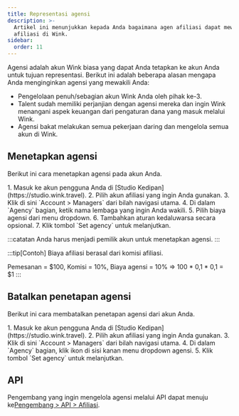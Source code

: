 ```yaml
---
title: Representasi agensi
description: >-
  Artikel ini menunjukkan kepada Anda bagaimana agen afiliasi dapat mewakili
  afiliasi di Wink.
sidebar:
  order: 11
---
```


Agensi adalah akun Wink biasa yang dapat Anda tetapkan ke akun Anda untuk tujuan representasi. Berikut ini adalah beberapa alasan mengapa Anda menginginkan agensi yang mewakili Anda:

* Pengelolaan penuh/sebagian akun Wink Anda oleh pihak ke-3.
* Talent sudah memiliki perjanjian dengan agensi mereka dan ingin Wink menangani aspek keuangan dari pengaturan dana yang masuk melalui Wink.
* Agensi bakat melakukan semua pekerjaan daring dan mengelola semua akun di Wink.

## Menetapkan agensi

Berikut ini cara menetapkan agensi pada akun Anda.

<Steps>
  1. Masuk ke akun pengguna Anda di [Studio Kedipan](https://studio.wink.travel).
  2. Pilih akun afiliasi yang ingin Anda gunakan.
  3. Klik di sini `Account > Managers` dari bilah navigasi utama.
  4. Di dalam `Agency` bagian, ketik nama lembaga yang ingin Anda wakili.
  5. Pilih biaya agensi dari menu dropdown.
  6. Tambahkan aturan kedaluwarsa secara opsional.
  7. Klik tombol `Set agency` untuk melanjutkan.
</Steps>


:::catatan
Anda harus menjadi pemilik akun untuk menetapkan agensi.
:::

:::tip\[Contoh]
Biaya afiliasi berasal dari komisi afiliasi.

Pemesanan = $100, Komisi = 10%, Biaya agensi = 10% => 100 \* 0,1 \* 0,1 = $1
:::

## Batalkan penetapan agensi

Berikut ini cara membatalkan penetapan agensi dari akun Anda.

<Steps>
  1. Masuk ke akun pengguna Anda di [Studio Kedipan](https://studio.wink.travel).
  2. Pilih akun afiliasi yang ingin Anda gunakan.
  3. Klik di sini `Account > Managers` dari bilah navigasi utama.
  4. Di dalam `Agency` bagian, klik <Badge text="x" variant="danger" size="small" /> ikon di sisi kanan menu dropdown agensi.
  5. Klik tombol `Set agency` untuk melanjutkan.
</Steps>


## API

Pengembang yang ingin mengelola agensi melalui API dapat menuju ke[Pengembang > API > Afiliasi](/developers/apis/#affiliate-api).

